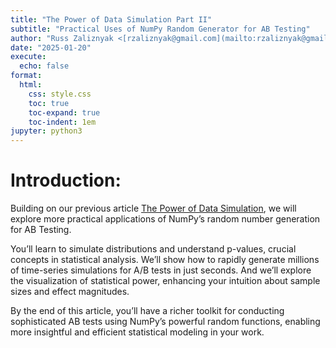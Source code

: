 ```yaml
---
title: "The Power of Data Simulation Part II"
subtitle: "Practical Uses of NumPy Random Generator for AB Testing"
author: "Russ Zaliznyak <[rzaliznyak@gmail.com](mailto:rzaliznyak@gmail.com)>"
date: "2025-01-20"
execute:
  echo: false
format: 
  html: 
    css: style.css
    toc: true
    toc-expand: true
    toc-indent: 1em
jupyter: python3
---
```



# Introduction:


Building on our previous article [The Power of Data Simulation](https://rzaliznyak-math.github.io/random/){target="_blank"}, we will explore more practical applications of NumPy's random number generation for AB Testing. 

You'll learn to simulate distributions and understand p-values, crucial concepts in statistical analysis. We'll show how to rapidly generate millions of time-series simulations for A/B tests in just seconds. And we'll explore the visualization of statistical power, enhancing your intuition about sample sizes and effect magnitudes.

By the end of this article, you'll have a richer toolkit for conducting sophisticated AB tests using NumPy's powerful random functions, enabling more insightful and efficient statistical modeling in your work.